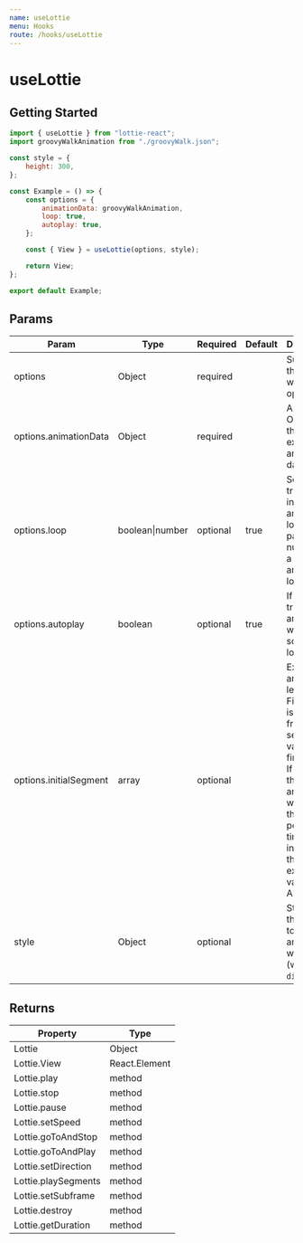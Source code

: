 ```yaml
---
name: useLottie
menu: Hooks
route: /hooks/useLottie
---
```



# useLottie

## Getting Started

<UseLottieExamples />

```jsx
import { useLottie } from "lottie-react";
import groovyWalkAnimation from "./groovyWalk.json";

const style = {
	height: 300,
};

const Example = () => {
	const options = {
		animationData: groovyWalkAnimation,
		loop: true,
		autoplay: true,
	};

	const { View } = useLottie(options, style);

	return View;
};

export default Example;
```

## Params

| Param                  | Type            | Required | Default | Description                                                                                                                                                                                              |
| ---------------------- | --------------- | -------- | ------- | -------------------------------------------------------------------------------------------------------------------------------------------------------------------------------------------------------- |
| options                | Object          | required |         | Subset of the lottie-web options                                                                                                                                                                         |
| options.animationData  | Object          | required |         | A JSON Object with the exported animation data                                                                                                                                                           |
| options.loop           | boolean\|number | optional | true    | Set it to true for infinite amount of loops, or pass a number for a specific amount of loops                                                                                                             |
| options.autoplay       | boolean         | optional | true    | If set to true, animation will play as soon as it's loaded                                                                                                                                               |
| options.initialSegment | array           | optional |         | Expects an array of length 2. First value is the initial frame, second value is the final frame. If this is set, the animation will start at this position in time instead of the exported value from AE |
| style                  | Object          | optional |         | Style object that applies to the animation wrapper (which is a `div`)                                                                                                                                    |

## Returns

| Property                | Type          |
| ----------------------- | ------------- |
| Lottie              | Object        |
| Lottie.View         | React.Element |
| Lottie.play         | method        |
| Lottie.stop         | method        |
| Lottie.pause        | method        |
| Lottie.setSpeed     | method        |
| Lottie.goToAndStop  | method        |
| Lottie.goToAndPlay  | method        |
| Lottie.setDirection | method        |
| Lottie.playSegments | method        |
| Lottie.setSubframe  | method        |
| Lottie.destroy      | method        |
| Lottie.getDuration  | method        |
